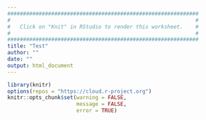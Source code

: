 ```yaml
---
#############################################################
#                                                           #
#   Click on "Knit" in RStudio to render this worksheet.    #
#                                                           #
#############################################################
title: "Test"
author: ""
date: ""
output: html_document
---
```


```r
library(knitr)
options(repos = "https://cloud.r-project.org")
knitr::opts_chunk$set(warning = FALSE, 
                      message = FALSE,
                      error = TRUE)
```
